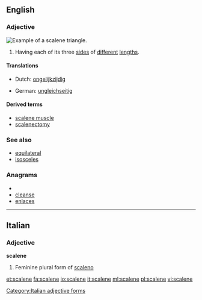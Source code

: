 ==English==

===Adjective===
[[Image:Triangle.Scalene.svg|thumb|right|Example of a scalene triangle.]]
{{en-adj}}

# {{geometry|of a triangle}} Having each of its three [[side]]s of [[different]] [[length]]s.

====Translations====
{{trans-top|sides of different lengths}}
* Dutch: [[ongelijkzijdig]]
{{trans-mid}}
* German: [[ungleichseitig]]
{{trans-bottom}}

====Derived terms====
* [[scalene muscle]]
* [[scalenectomy]]

===See also===
* [[equilateral]]
* [[isosceles]]

===Anagrams===
* {{alphagram|aceelns}}
* [[cleanse#English|cleanse]]
* [[enlaces#English|enlaces]]

----

==Italian==

===Adjective===
'''scalene''' {{f}}

# Feminine plural form of [[scaleno]]

[[Category:Italian adjective forms]]

[[et:scalene]]
[[fa:scalene]]
[[io:scalene]]
[[it:scalene]]
[[ml:scalene]]
[[pl:scalene]]
[[vi:scalene]]